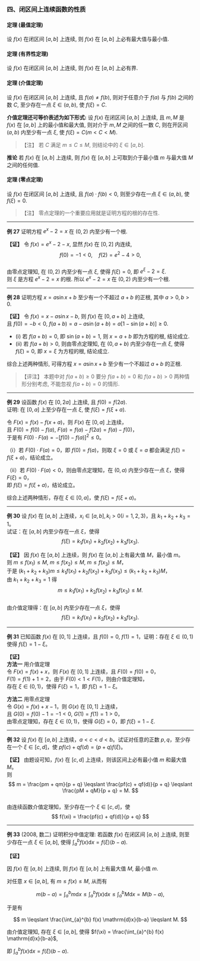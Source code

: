 ### 四、闭区间上连续函数的性质

#### 定理 (最值定理)
设 $f(x)$ 在闭区间 $[a, b]$ 上连续, 则 $f(x)$ 在 $[a, b]$ 上必有最大值与最小值.

#### 定理 (有界性定理)
设 $f(x)$ 在闭区间 $[a, b]$ 上连续, 则 $f(x)$ 在 $[a, b]$ 上必有界.

#### 定理 (介值定理)
设 $f(x)$ 在闭区间 $[a, b]$ 上连续, 且 $f(a) \neq f(b)$, 则对于任意介于 $f(a)$ 与 $f(b)$ 之间的数 $C$, 至少存在一点 $\xi \in (a, b)$, 使 $f(\xi) = C$.

**介值定理还可等价表述为如下形式:**
设 $f(x)$ 在闭区间 $[a, b]$ 上连续, 且 $m, M$ 是 $f(x)$ 在 $[a, b]$ 上的最小值和最大值, 则对介于 $m, M$ 之间的任一数 $C$, 则在开区间 $(a, b)$ 内至少有一点 $\xi$, 使 $f(\xi) = C (m < C < M)$.

>【注】
> 若 $C$ 满足 $m \leqslant C \leqslant M$, 则结论中的 $\xi \in [a, b]$.

**推论**
若 $f(x)$ 在 $[a, b]$ 上连续, 则 $f(x)$ 在 $[a, b]$ 上可取到介于最小值 $m$ 与最大值 $M$ 之间的任何值.

#### 定理 (零点定理)
设 $f(x)$ 在闭区间 $[a, b]$ 上连续, 且 $f(a) \cdot f(b) < 0$, 则至少存在一点 $\xi \in (a, b)$, 使 $f(\xi) = 0$.

>【注】
> 零点定理的一个重要应用就是证明方程的根的存在性.

---

**例 27**
证明方程 $e^x - 2 = x$ 在 $(0, 2)$ 内至少有一个根.

**【证】**
令 $f(x) = e^x - 2 - x$, 显然 $f(x)$ 在 $[0, 2]$ 内连续,  
$$
f(0) = -1 < 0, \quad f(2) = e^2 - 4 > 0,
$$  
由零点定理知, 在 $(0, 2)$ 内至少有一点 $\xi$, 使得 $f(\xi) = 0$, 即 $e^\xi - 2 = \xi$.  
则 $\xi$ 是方程 $e^x - 2 = x$ 的根. 所以 $e^x - 2 = x$ 在 $(0, 2)$ 内至少有一个根.

---

**例 28**
证明方程 $x = a \sin x + b$ 至少有一个不超过 $a + b$ 的正根, 其中 $a > 0, b > 0$.

**【证】**
令 $f(x) = x - a \sin x - b$, 则 $f(x)$ 在 $[0, a + b]$ 上连续,  
且 $f(0) = -b < 0$, $f(a + b) = a - a \sin(a + b) = a[1 - \sin(a + b)] \geqslant 0$.  
- (ⅰ) 若 $f(a + b) = 0$, 即 $\sin(a + b) = 1$, 则 $x = a + b$ 即为方程的根, 结论成立.  
- (ⅱ) 若 $f(a + b) > 0$, 则由零点定理知, 在 $(0, a + b)$ 内至少存在一点 $\xi$, 使得 $f(\xi) = 0$, 即 $x = \xi$ 为方程的根, 结论成立.  

综合上述两种情形, 可得方程 $x = a \sin x + b$ 至少有一个不超过 $a + b$ 的正根.

>【评注】
> 本题中对 $f(a + b) \geqslant 0$ 要分 $f(a + b) = 0$ 和 $f(a + b) > 0$ 两种情形分别考虑, 不能忽视 $f(a + b) = 0$ 的情形.

---

**例 29**
设函数 $f(x)$ 在 $[0, 2a]$ 上连续, 且 $f(0) = f(2a)$.  
证明: 在 $[0, a]$ 上至少存在一点 $\xi$, 使 $f(\xi) = f(\xi + a)$.  

令 $F(x) = f(x) - f(x+a)$，则 $F(x)$ 在 $[0, a]$ 上连续，  
且 $F(0) = f(0) - f(a)$, $F(a) = f(a) - f(2a) = f(a) - f(0)$，  
于是有 $F(0) \cdot F(a) = -[f(0) - f(a)]^2 \leqslant 0$。

（ⅰ）若 $F(0) \cdot F(a) = 0$，即 $f(0) = f(a)$，则取 $\xi = 0$ 或 $\xi = a$ 都会满足 $f(\xi) = f(\xi + a)$，结论成立。

（ⅱ）若 $F(0) \cdot F(a) < 0$，则由零点定理知，在 $(0, a)$ 内至少存在一点 $\xi$，使得 $F(\xi) = 0$，  
即 $f(\xi) = f(\xi + a)$，结论成立。

综合上述两种情形，存在 $\xi \in [0, a]$，使 $f(\xi) = f(\xi + a)$。

---

**例 30** 设 $f(x)$ 在 $[a, b]$ 上连续，$x_i \in [a, b], k_i > 0 (i = 1, 2, 3)$，且 $k_1 + k_2 + k_3 = 1$。  
试证：在 $[a, b]$ 内至少存在一点 $\xi$，使得  
$$
f(\xi) = k_1 f(x_1) + k_2 f(x_2) + k_3 f(x_3).
$$

**【证】** 因 $f(x)$ 在 $[a, b]$ 上连续，则 $f(x)$ 在 $[a, b]$ 上有最大值 $M$，最小值 $m$。  
则 $m \leqslant f(x_1) \leqslant M$, $m \leqslant f(x_2) \leqslant M$, $m \leqslant f(x_3) \leqslant M$，  
于是 $(k_1 + k_2 + k_3)m \leqslant k_1 f(x_1) + k_2 f(x_2) + k_3 f(x_3) \leqslant (k_1 + k_2 + k_3)M$，  
由 $k_1 + k_2 + k_3 = 1$ 得  
$$
m \leqslant k_1 f(x_1) + k_2 f(x_2) + k_3 f(x_3) \leqslant M.
$$  
由介值定理得：在 $[a, b]$ 内至少存在一点 $\xi$，使得  
$$
f(\xi) = k_1 f(x_1) + k_2 f(x_2) + k_3 f(x_3).
$$

---

**例 31** 已知函数 $f(x)$ 在 $[0, 1]$ 上连续，且 $f(0) = 0$, $f(1) = 1$，证明：存在 $\xi \in (0, 1)$  
使得 $f(\xi) = 1 - \xi$。

**【证】**  
**方法一** 用介值定理  
令 $F(x) = f(x) + x$，则 $F(x)$ 在 $[0, 1]$ 上连续，且 $F(0) = f(0) = 0$，  
$F(1) = f(1) + 1 = 2$，由于 $F(0) < 1 < F(1)$，则由介值定理知，  
存在 $\xi \in (0, 1)$，使得 $F(\xi) = 1$，即 $f(\xi) = 1 - \xi$。

**方法二** 用零点定理  
令 $G(x) = f(x) + x - 1$，则 $G(x)$ 在 $[0, 1]$ 上连续，  
且 $G(0) = f(0) - 1 = -1 < 0$, $G(1) = f(1) = 1 > 0$，  
由零点定理知，存在 $\xi \in (0, 1)$，使得 $G(\xi) = 0$，即 $f(\xi) = 1 - \xi$.

---

**例 32** 设 $f(x)$ 在 $[a, b]$ 上连续，$a < c < d < b$。试证对任意的正数 $p, q$，至少存在一个 $\xi \in [c, d]$，使 $p f(c) + q f(d) = (p + q) f(\xi)$。

**【证】** 由题设可知，$f(x)$ 在 $[c, d]$ 上连续，则该区间上必有最小值 $m$ 和最大值 $M$。  
则  
$$
m = \frac{pm + qm}{p + q} \leqslant \frac{pf(c) + qf(d)}{p + q} \leqslant \frac{pM + qM}{p + q} = M.
$$  
由连续函数介值定理知，至少存在一个 $\xi \in [c, d]$，使  
$$
f(\xi) = \frac{pf(c) + qf(d)}{p + q}
$$

---

**例 33** (2008, 数二) 证明积分中值定理: 若函数 $f(x)$ 在闭区间 $[a, b]$ 上连续, 则至少存在一点 $\xi \in [a, b]$, 使得 $\int_{a}^{b} f(x) \mathrm{d}x = f(\xi)(b-a)$.

**【证】**

因 $f(x)$ 在 $[a, b]$ 上连续, 则 $f(x)$ 在 $[a, b]$ 上有最大值 $M$, 最小值 $m$.

对任意 $x \in [a, b]$, 有 $m \leqslant f(x) \leqslant M$, 从而有

$$
m(b-a) = \int_{a}^{b} m \mathrm{d}x \leqslant \int_{a}^{b} f(x) \mathrm{d}x \leqslant \int_{a}^{b} M \mathrm{d}x = M(b-a),
$$

于是有

$$
m \leqslant \frac{\int_{a}^{b} f(x) \mathrm{d}x}{b-a} \leqslant M.
$$

由介值定理知, 存在 $\xi \in [a, b]$, 使得 $f(\xi) = \frac{\int_{a}^{b} f(x) \mathrm{d}x}{b-a}$,

即 $\int_{a}^{b} f(x) \mathrm{d}x = f(\xi)(b-a)$.
